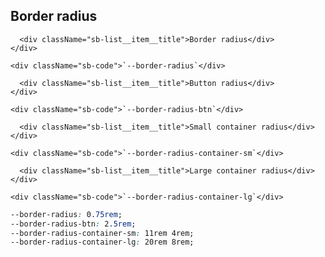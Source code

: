 
<Meta title="2. Styling / 2.4 Border Radius" />

<div className="sb-section">
  <h2 className="sb-heading__2" id="border-radius">Border radius</h2>

  <div className="sb-list__item">
    <div className="sb-list__item__cell">
      <div className="sb-radius-swatch" style={{ backgroundColor: 'white', borderRadius: '0.75rem' }} />

      <div className="sb-list__item__title">Border radius</div>
    </div>

    <div className="sb-code">`--border-radius`</div>
  </div>

  <div className="sb-list__item">
    <div className="sb-list__item__cell">
      <div className="sb-radius-swatch" style={{ backgroundColor: 'white', borderRadius: '2.5rem' }} />

      <div className="sb-list__item__title">Button radius</div>
    </div>

    <div className="sb-code">`--border-radius-btn`</div>
  </div>

  <div className="sb-list__item">
    <div className="sb-list__item__cell">
      <div className="sb-radius-swatch" style={{ backgroundColor: 'white', borderRadius: '11rem 4rem' }} />

      <div className="sb-list__item__title">Small container radius</div>
    </div>

    <div className="sb-code">`--border-radius-container-sm`</div>
  </div>

  <div className="sb-list__item">
    <div className="sb-list__item__cell">
      <div className="sb-radius-swatch" style={{ backgroundColor: 'white', borderRadius: '20rem 8rem' }} />

      <div className="sb-list__item__title">Large container radius</div>
    </div>

    <div className="sb-code">`--border-radius-container-lg`</div>
  </div>

  ```css
  --border-radius: 0.75rem;
  --border-radius-btn: 2.5rem;
  --border-radius-container-sm: 11rem 4rem;
  --border-radius-container-lg: 20rem 8rem;
  ```
</div>
